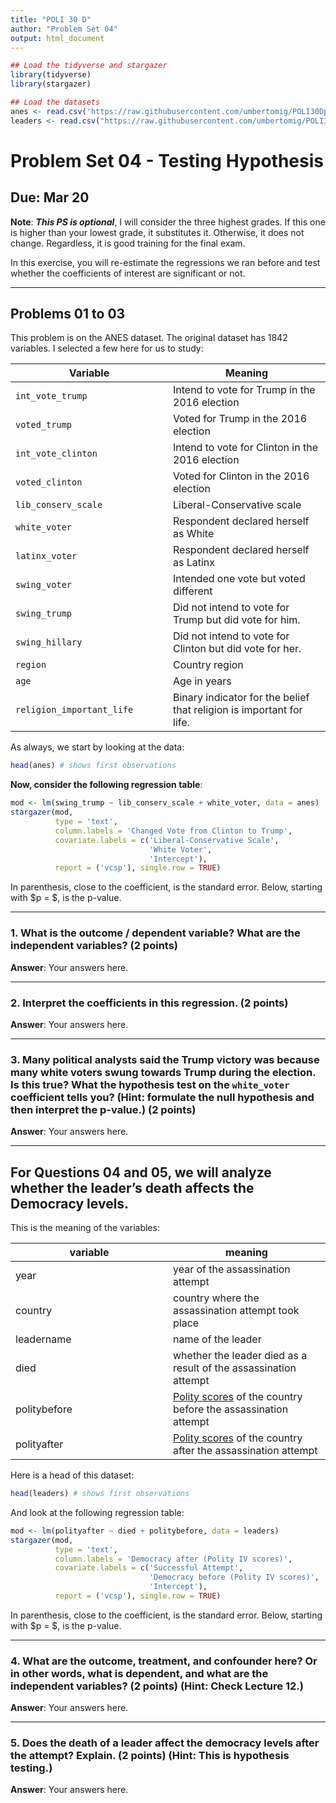 ```yaml
---
title: "POLI 30 D"
author: "Problem Set 04"
output: html_document
---
```


```r
## Load the tidyverse and stargazer
library(tidyverse)
library(stargazer)

## Load the datasets
anes <- read.csv('https://raw.githubusercontent.com/umbertomig/POLI30Dpublic/main/data/anes2016.csv')
leaders <- read.csv("https://raw.githubusercontent.com/umbertomig/POLI30Dpublic/main/data/leaders.csv")
```

# Problem Set 04 - Testing Hypothesis

## Due: Mar 20

**Note**: ***This PS is optional***, I will consider the three highest grades. If this one is higher than your lowest grade, it substitutes it. Otherwise, it does not change. Regardless, it is good training for the final exam.

In this exercise, you will re-estimate the regressions we ran before and test whether the coefficients of interest are significant or not.

---

## Problems 01 to 03

This problem is on the ANES dataset. The original dataset has 1842 variables. I selected a few here for us to study:

| **Variable** | **Meaning** |
|---|---|
| `int_vote_trump` | Intend to vote for Trump in the 2016 election |
| `voted_trump` | Voted for Trump in the 2016 election |
| `int_vote_clinton` | Intend to vote for Clinton in the 2016 election |
| `voted_clinton` | Voted for Clinton in the 2016 election |
| `lib_conserv_scale` | Liberal-Conservative scale |
| `white_voter` | Respondent declared herself as White |
| `latinx_voter` | Respondent declared herself as Latinx |
| `swing_voter` | Intended one vote but voted different |
| `swing_trump` | Did not intend to vote for Trump but did vote for him. |
| `swing_hillary` | Did not intend to vote for Clinton but did vote for her. |
| `region` | Country region |
| `age` | Age in years |
| `religion_important_life` | Binary indicator for the belief that religion is important for life. |

\vspace{.5cm}

As always, we start by looking at the data:

```r
head(anes) # shows first observations
```

**Now, consider the following regression table**:

```r
mod <- lm(swing_trump ~ lib_conserv_scale + white_voter, data = anes)
stargazer(mod,
          type = 'text',
          column.labels = 'Changed Vote from Clinton to Trump',
          covariate.labels = c('Liberal-Conservative Scale',
                               'White Voter',
                               'Intercept'), 
          report = ('vcsp'), single.row = TRUE)
```

In parenthesis, close to the coefficient, is the standard error. Below, starting with $p = $, is the p-value.

---

### 1. What is the outcome / dependent variable? What are the independent variables? (2 points)

**Answer**: Your answers here.

---

### 2. Interpret the coefficients in this regression. (2 points)

**Answer**: Your answers here.

---

### 3. Many political analysts said the Trump victory was because many white voters swung towards Trump during the election. Is this true? What the hypothesis test on the `white_voter` coefficient tells you? (Hint: formulate the null hypothesis and then interpret the p-value.) (2 points)

**Answer**: Your answers here.

---

## For Questions 04 and 05, we will analyze whether the leader's death affects the Democracy levels.

This is the meaning of the variables:

| **variable** | **meaning** |
|---|---|
| year | year of the assassination attempt |
| country | country where the assassination attempt took place |
| leadername | name of the leader |
| died | whether the leader died as a result of the assassination attempt |
| politybefore | [Polity scores](https://en.wikipedia.org/wiki/Polity_data_series) of the country before the assassination attempt |
| polityafter | [Polity scores](https://en.wikipedia.org/wiki/Polity_data_series) of the country after the assassination attempt |

Here is a head of this dataset:

```r
head(leaders) # shows first observations
```

And look at the following regression table:

```r
mod <- lm(polityafter ~ died + politybefore, data = leaders)
stargazer(mod,
          type = 'text',
          column.labels = 'Democracy after (Polity IV scores)',
          covariate.labels = c('Successful Attempt',
                               'Democracy before (Polity IV scores)',
                               'Intercept'), 
          report = ('vcsp'), single.row = TRUE)
```

In parenthesis, close to the coefficient, is the standard error. Below, starting with $p = $, is the p-value.

\newline

---

### 4. What are the outcome, treatment, and confounder here? Or in other words, what is dependent, and what are the independent variables? (2 points) (Hint: Check Lecture 12.)

**Answer**: Your answers here.

---

### 5. Does the death of a leader affect the democracy levels after the attempt? Explain. (2 points) (Hint: This is hypothesis testing.)

**Answer**: Your answers here.